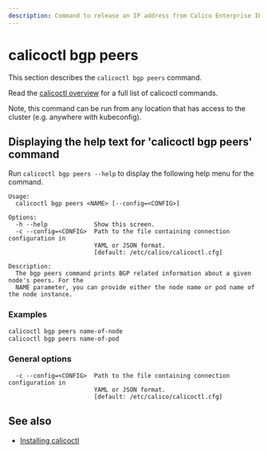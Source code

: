 ```yaml
---
description: Command to release an IP address from Calico Enterprise IP management.
---
```



# calicoctl bgp peers

This section describes the `calicoctl bgp peers` command.

Read the [calicoctl overview](../overview.mdx)
for a full list of calicoctl commands.

Note, this command can be run from any location that has access to the cluster
(e.g. anywhere with kubeconfig).

## Displaying the help text for 'calicoctl bgp peers' command

Run `calicoctl bgp peers --help` to display the following help menu for the
command.

```
Usage:
  calicoctl bgp peers <NAME> [--config=<CONFIG>]

Options:
  -h --help             Show this screen.
  -c --config=<CONFIG>  Path to the file containing connection configuration in
                        YAML or JSON format.
                        [default: /etc/calico/calicoctl.cfg]

Description:
  The bgp peers command prints BGP related information about a given node's peers. For the
  NAME parameter, you can provide either the node name or pod name of the node instance.
```

### Examples

```bash
calicoctl bgp peers name-of-node
calicoctl bgp peers name-of-pod
```

### General options

```
  -c --config=<CONFIG>  Path to the file containing connection configuration in
                        YAML or JSON format.
                        [default: /etc/calico/calicoctl.cfg]
```

## See also

- [Installing calicoctl](../../../../operations/clis/calicoctl/install.mdx)
